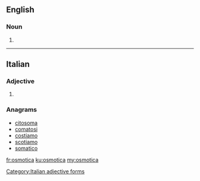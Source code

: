 ==English==

===Noun===
{{head|en|plural}}

# {{plural of|osmoticum|lang=en}}

----

==Italian==

===Adjective===
{{head|it}} {{f}}

# {{feminine of|osmotico|lang=it}}

===Anagrams===
* [[citosoma#Italian|citosoma]]
* [[comatosi#Italian|comatosi]]
* [[costiamo#Italian|costiamo]]
* [[scotiamo#Italian|scotiamo]]
* [[somatico#Italian|somatico]]

[[Category:Italian adjective forms]]

[[fr:osmotica]]
[[ku:osmotica]]
[[my:osmotica]]